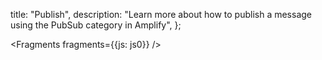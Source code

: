   title: "Publish",
  description: "Learn more about how to publish a message using the PubSub category in Amplify",
};


<Fragments fragments={{js: js0}} />
